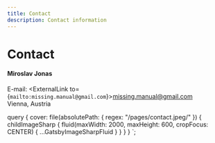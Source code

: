 ```yaml
---
title: Contact
description: Contact information
---
```


# Contact

#### Miroslav Jonas

E-mail: <ExternalLink to={`mailto:missing.manual@gmail.com`}>missing.manual@gmail.com</ExternalLink><br/>
Vienna, Austria

  query {
    cover: file(absolutePath: { regex: "/pages\/contact.jpeg/" }) {
      childImageSharp {
        fluid(maxWidth: 2000, maxHeight: 600, cropFocus: CENTER) {
          ...GatsbyImageSharpFluid
        }
      }
    }
  }
`;
